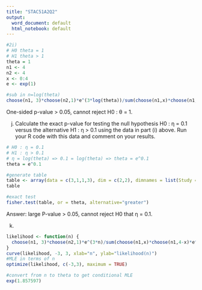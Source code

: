 ```yaml
---
title: "STAC51A2Q2"
output:
  word_document: default
  html_notebook: default
---
```


```r
#2i)
# H0 theta = 1
# H1 theta > 1
theta = 1
n1 <- 4
n2 <- 4
x <- 0:4
e <- exp(1)

#sub in n=log(theta)
choose(n1, 3)*choose(n2,1)*e^(3*log(theta))/sum(choose(n1,x)*choose(n1,4-x)*e^(x*log(theta)))

```
One-sided p-value > 0.05, cannot reject H0 : θ = 1.

j) Calculate the exact p-value for testing the null hypothesis H0 : η = 0.1 versus the alternative H1 : η > 0.1 using the data in part (i) above. Run your R code with this data and comment on your results.

```r
# H0 : η = 0.1
# H1 : η > 0.1
# η = log(theta) => 0.1 = log(theta) => theta = e^0.1
theta = e^0.1

#generate table
table <- array(data = c(3,1,1,3), dim = c(2,2), dimnames = list(Study = c("Case","Control"),Exposure = c("Yes", "No")))
table

#exact test
fisher.test(table, or = theta, alternative="greater")

```
Answer: large P-value > 0.05, cannot reject H0 that η = 0.1.

k)
```r
likelihood <- function(n) {
  choose(n1, 3)*choose(n2,1)*e^(3*n)/sum(choose(n1,x)*choose(n1,4-x)*e^(x*n))
}
curve(likelihood, -3, 3, xlab="n", ylab="likelihood(n)")
#MLE in terms of n
optimize(likelihood, c(-3,3), maximum = TRUE)

#convert from n to theta to get conditional MLE
exp(1.857597)
```

